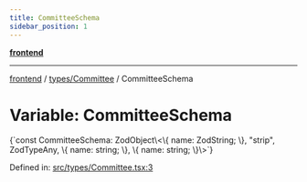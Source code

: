 ```yaml
---
title: CommitteeSchema
sidebar_position: 1
---
```



[**frontend**](../../..)

***

[frontend](../../..) / [types/Committee](..) / CommitteeSchema

# Variable: CommitteeSchema

<CodeBlock language="ts">
{`const CommitteeSchema: ZodObject\<\{ name: ZodString; \}, "strip", ZodTypeAny, \{ name: string; \}, \{ name: string; \}\>`}
</CodeBlock>

Defined in: [src/types/Committee.tsx:3](https://github.com/svsticky/CommitteeClash/blob/8a31d8fc8422df670b3b4cb3b5fd558ecdeabb90/frontend/src/types/Committee.tsx#L3)
